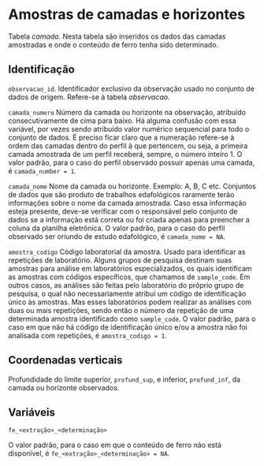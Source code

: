 # Amostras de camadas e horizontes

Tabela *camada*. 
Nesta tabela são inseridos os dados das camadas amostradas e onde o conteúdo de ferro tenha sido determinado.

## Identificação

`observacao_id`.
Identificador exclusivo da observação usado no conjunto de dados de origem. Refere-se à tabela *observacao*.

`camada_numero`
Número da camada ou horizonte na observação, atribuído consecutivamente de cima para baixo. Há alguma confusão
com essa variável, por vezes sendo atribuído valor numérico sequencial para todo o conjunto de dados. É 
preciso ficar claro que a numeração refere-se à ordem das camadas dentro do perfil à que pertencem, ou seja, a
primeira camada amostrada de um perfil receberá, sempre, o número inteiro 1. O valor padrão, para o caso do
perfil observado possuir apenas uma camada, é `camada_number = 1`.

`camada_nome`
Nome da camada ou horizonte. Exemplo: A, B, C etc. Conjuntos de dados que são produto de trabalhos 
edafológicos raramente terão informações sobre o nome da camada amostrada. Caso essa informação esteja 
presente, deve-se verificar com o responsável pelo conjunto de dados se a informação está correta ou foi 
criada apenas para preencher a coluna da planilha eletrônica. O valor padrão, para o caso do perfil observado
ser oriundo de estudo edafológico, é `camada_nome = NA`.

`amostra_codigo`
Código laboratorial da amostra. Usado para identificar as repetições de laboratório. Alguns grupos de pesquisa
destinam suas amostras para análise em laboratórios especializados, os quais identificam as amostras com 
códigos específicos, que chamamos de `sample_code`. Em outros casos, as análises são feitas pelo laboratório 
do próprio grupo de pesquisa, o qual não necessariamente atribui um código de identificação único às amostras.
Mas esses laboratórios podem realizar as análises com duas ou mais repetições, sendo então o número da 
repetição de uma determinada amostra identificado como `sample_code`. O valor padrão, para o caso em que não 
há código de identificação único e/ou a amostra não foi analisada com repetições, é `amostra_codigo = 1`.

## Coordenadas verticais

Profundidade do limite superior, `profund_sup`, e inferior, `profund_inf`, da camada ou horizonte observados.

## Variáveis

`fe_<extração>_<determinação>`

O valor padrão, para o caso em que o conteúdo de ferro não está disponível, é 
`fe_<extração>_<determinação> = NA`.

